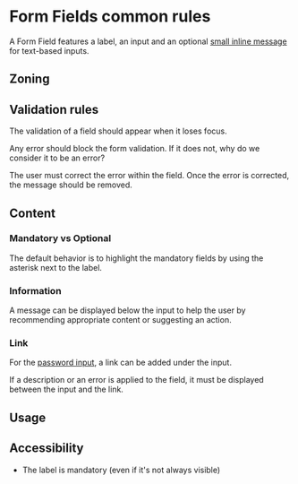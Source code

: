 


<Meta of={Stories} />
<Status id="formField" />

# Form Fields common rules

A Form Field features a label, an input and an optional [small inline message](docs/messaging-inlinemessage--docs) for text-based inputs.

## Zoning

<FigmaImage
	src="https://www.figma.com/file/hMYM9HGXajJpWdGwRb5ITR/Coral?node-id=5300%3A21659"
	alt="zoning image for form field"
/>

## Validation rules

The validation of a field should appear when it loses focus.

Any error should block the form validation. If it does not, why do we consider it to be an error?

The user must correct the error within the field. Once the error is corrected, the message should be removed.

<FigmaImage
	src="https://www.figma.com/file/FaYIWpJeP6LwjWr78L8eAr/Forms?node-id=230%3A229"
	alt="Form Field mockup in error"
/>

<Canvas of={Stories.FormFieldError} />

## Content

### Mandatory vs Optional

The default behavior is to highlight the mandatory fields by using the asterisk next to the label.

<FigmaImage
	src="https://www.figma.com/file/FaYIWpJeP6LwjWr78L8eAr/Forms?node-id=27034%3A144282"
	alt="Form Field mockup"
/>

<Canvas of={Stories.FormFieldRequired} />

### Information

A message can be displayed below the input to help the user by recommending appropriate content or suggesting an action.

<FigmaImage
	src="https://www.figma.com/file/FaYIWpJeP6LwjWr78L8eAr/Forms?node-id=27035%3A143333"
	alt="Form Field mockup with inline message"
/>

<Canvas of={Stories.FormFieldInformation} />

### Link

For the [password input](/?path=/docs/components-form-fields-password--default-story), a link can be added under the input.

If a description or an error is applied to the field, it must be displayed between the input and the link.

<FigmaImage
	src="https://www.figma.com/file/FaYIWpJeP6LwjWr78L8eAr/Forms?node-id=27041%3A144917"
	alt="Form Password Field mockup with a link"
/>

<Canvas of={Stories.FormFieldPassword} />

## Usage

<Canvas of={Stories.Usage} />
<Controls of={Stories.Usage} />

## Accessibility

- The label is mandatory (even if it's not always visible)
